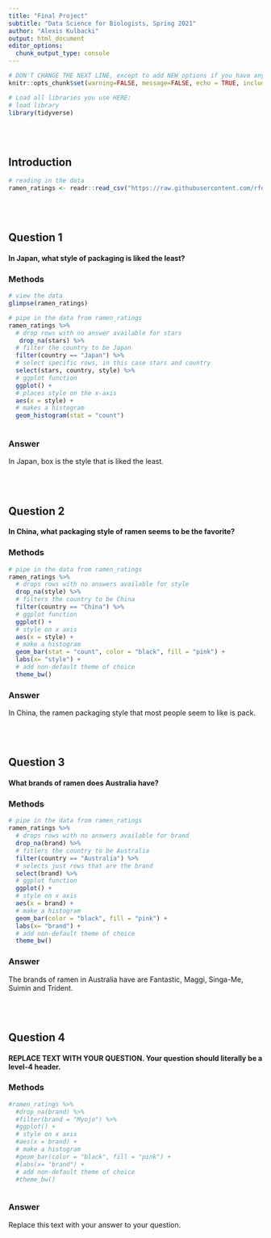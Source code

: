 ```yaml
---
title: "Final Project"
subtitle: "Data Science for Biologists, Spring 2021"
author: "Alexis Kulbacki"
output: html_document
editor_options: 
  chunk_output_type: console
---
```


```r
# DON'T CHANGE THE NEXT LINE, except to add NEW options if you have any.
knitr::opts_chunk$set(warning=FALSE, message=FALSE, echo = TRUE, include = TRUE)

# Load all libraries you use HERE:
# load library
library(tidyverse)
```

<br><br>

## Introduction

```r
# reading in the data 
ramen_ratings <- readr::read_csv("https://raw.githubusercontent.com/rfordatascience/tidytuesday/master/data/2019/2019-06-04/ramen_ratings.csv")
```

<br><br>

## Question 1

#### In Japan, what style of packaging is liked the least?

### Methods
```r
# view the data
glimpse(ramen_ratings)

# pipe in the data from ramen_ratings
ramen_ratings %>%
  # drop rows with no answer available for stars
   drop_na(stars) %>%
  # filter the country to be Japan
  filter(country == "Japan") %>%
  # select specific rows, in this case stars and country 
  select(stars, country, style) %>% 
  # ggplot function
  ggplot() + 
  # places style on the x-axis
  aes(x = style) + 
  # makes a histogram
  geom_histogram(stat = "count")
  

```
### Answer

In Japan, box is the style that is liked the least.


<br><br>

## Question 2

#### In China, what packaging style of ramen seems to be the favorite?

### Methods
```r
# pipe in the data from ramen_ratings
ramen_ratings %>%
  # drops rows with no answers available for style
  drop_na(style) %>%
  # filters the country to be China
  filter(country == "China") %>%
  # ggplot function
  ggplot() + 
  # style on x axis  
  aes(x = style) +
  # make a histogram  
  geom_bar(stat = "count", color = "black", fill = "pink") +
  labs(x= "style") +
  # add non-default theme of choice
  theme_bw() 


```
### Answer

In China, the ramen packaging style that most people seem to like is pack.

<br><br>

## Question 3

#### What brands of ramen does Australia have?

### Methods
```r
# pipe in the data from ramen_ratings
ramen_ratings %>%
  # drops rows with no answers available for brand
  drop_na(brand) %>%
  # fitlers the country to be Australia
  filter(country == "Australia") %>%
  # selects just rows that are the brand
  select(brand) %>%
  # ggplot function
  ggplot() + 
  # style on x axis  
  aes(x = brand) +
  # make a histogram  
  geom_bar(color = "black", fill = "pink") +
  labs(x= "brand") +
  # add non-default theme of choice
  theme_bw() 


```
### Answer

The brands of ramen in Australia have are Fantastic, Maggi, Singa-Me, Suimin and Trident.


<br><br>

## Question 4

#### REPLACE TEXT WITH YOUR QUESTION. Your question should literally be a level-4 header.

### Methods
```r

#ramen_ratings %>%
  #drop_na(brand) %>%
  #filter(brand = "Myojo") %>% 
  #ggplot() + 
  # style on x axis  
  #aes(x = brand) +
  # make a histogram  
  #geom_bar(color = "black", fill = "pink") +
  #labs(x= "brand") +
  # add non-default theme of choice
  #theme_bw()



```
### Answer

Replace this text with your answer to your question.
